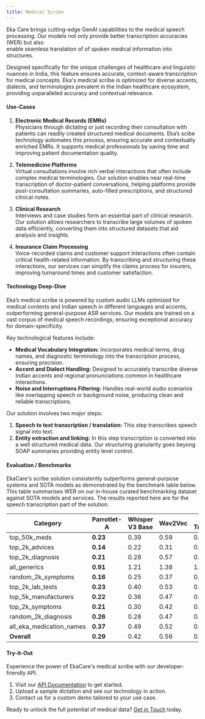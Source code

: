 ```yaml
---
title: Medical Scribe
---
```


Eka Care brings cutting-edge GenAI capabilities to the medical speech processing. Our models not only provide better transcription accuracies (WER) but also  
enable seamless translation of of spoken medical information into structures. 

Designed specifically for the unique challenges of healthcare and linguistic nuances in India, this feature ensures accurate, context-aware
transcription for medical concepts. Eka's medical scribe is optimized for diverse accents, dialects, 
and terminologies prevalent in the Indian healthcare ecosystem, providing unparalleled accuracy and contextual relevance.

#### Use-Cases

1. **Electronic Medical Records (EMRs)**  
   Physicians through dictating or just recording their consultation with patients can readily created structured medical documents.  Eka’s scibe technology automates this process, ensuring accurate and contextually enriched EMRs.
   It supports medical professionals by saving time and improving patient documentation quality.

2. **Telemedicine Platforms**  
   Virtual consultations involve rich verbal interactions that often include complex medical terminologies. Our solution enables near real-time transcription of doctor-patient conversations, helping platforms provide 
   post-consultation summaries, auto-filled prescriptions, and structured clinical notes.

3. **Clinical Research**  
   Interviews and case studies form an essential part of clinical research. Our solution allows researchers to
    transcribe large volumes of spoken data efficiently, converting them into structured datasets that aid analysis and insights.

4. **Insurance Claim Processing**  
   Voice-recorded claims and customer support interactions often contain critical health-related information. By 
   transcribing and structuring these interactions, our services can simplify the claims process for insurers, improving
    turnaround times and customer satisfaction.


#### Technology Deep-Dive

Eka’s medical scribe is powered by custom audio LLMs optimized for medical contexts and Indian speech in different languages and accents, outperforming general-purpose ASR services.
 Our models are trained on a vast corpus of medical speech recordings, ensuring exceptional accuracy for domain-specificity.

Key technological features include:

- **Medical Vocabulary Integration:** Incorporates medical terms, drug names, and diagnostic terminology into the
 transcription process, ensuring precision.
- **Accent and Dialect Handling:** Designed to accurately transcribe diverse Indian accents and regional
 pronunciations common in healthcare interactions.
- **Noise and Interruptions Filtering:** Handles real-world audio scenarios like overlapping speech or background
 noise, producing clean and reliable transcriptions.

Our solution involves two major steps:

1. **Speech to text transcription / translation:** This step transcribes speech signal into text. 
2. **Entity extraction and linking:** In this step transcription is converted into a well structured medical data. Our structuring granularity goes beyong SOAP summaries providing entity level control.


#### Evaluation / Benchmarks

EkaCare's scribe solution consistently outperforms general-purpose systems and SOTA models as demonstrated by the benchmark table below. 
This table summarises WER on our in-house curated benchmarking dataset against SOTA models and services. The results reported here are for the speech transcription part of the solution.

| **Category**               | **Parrotlet-A** | **Whisper V3 Base** | **Wav2Vec** | **AWS Transcribe** | **AWS Custom** |
|----------------------------|-----------------|---------------------|-------------|---------------------|----------------|
| top_50k_meds               | **0.23**        | 0.39                | 0.59        | 0.58                | 0.37           |
| top_2k_advices             | **0.14**        | 0.22                | 0.31        | 0.26                | 0.21           |
| top_2k_diagnosis           | **0.21**        | 0.28                | 0.57        | 0.40                | 0.36           |
| all_generics               | **0.91**        | 1.21                | 1.38        | 1.29                | 1.04           |
| random_2k_symptoms         | **0.16**        | 0.25                | 0.37        | 0.29                | 0.27           |
| top_2k_lab_tests           | **0.23**        | 0.40                | 0.53        | 0.45                | 0.45           |
| top_5k_manufacturers       | **0.22**        | 0.36                | 0.47        | 0.50                | 0.37           |
| top_2k_symptoms            | **0.21**        | 0.30                | 0.42        | 0.40                | 0.33           |
| random_2k_diagnosis        | **0.26**        | 0.28                | 0.47        | 0.39                | 0.36           |
| all_eka_medication_names   | **0.37**        | 0.49                | 0.52        | 0.59                | 0.51           |
| **Overall**                | **0.29**        | 0.42            | 0.56    | 0.52            | 0.43       |


#### Try-it-Out  
Experience the power of EkaCare's medical scribe with our developer-friendly API.  
1. Visit our [API Documentation](https://developer.eka.care/api-reference/health-ai/ekascribe/upload-voice) to get started.  
2. Upload a sample dictation and see our technology in action.  
3. Contact us for a custom demo tailored to your use case.

Ready to unlock the full potential of medical data? [Get in Touch](ekaconnect@eka.care) today.  
